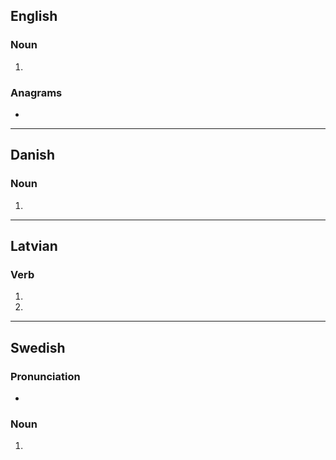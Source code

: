 {{also|bürs|Bürs}}
==English==

===Noun===
{{head|en|noun plural form}}

# {{plural of|bur|lang=en}}

===Anagrams===
* {{anagrams|en|a=brsu|brus|rubs|srub|urbs}}

----

==Danish==

===Noun===
{{head|da|noun form|g=n}}

# {{genitive singular indefinite of|bur|lang=da}}

----

==Latvian==

===Verb===
{{head|lv|verb form}}

# {{lv-inflection of|burt|3rd|s|fut|ind|v}}
# {{lv-inflection of|burt|3rd|p|fut|ind|v}}

----

==Swedish==

===Pronunciation===
* {{rhymes|ʉːʂ|lang=sv}}

===Noun===
{{head|sv|noun form}}

# {{sv-noun-form-indef-gen|bur}}